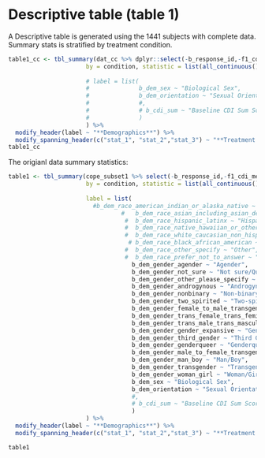 # Descriptive table (table 1)

A Descriptive table is generated using the 1441 subjects with complete data. Summary stats is stratified by treatment condition.
```r
table1_cc <- tbl_summary(dat_cc %>% dplyr::select(-b_response_id,-f1_cdi_mean),
                      by = condition, statistic = list(all_continuous() ~ "{mean} ({sd})",
                                                                        all_categorical() ~ "{n} ({p}%)"), digits = all_continuous() ~ 2,
                      # label = list(
                      #              b_dem_sex ~ "Biological Sex",
                      #              b_dem_orientation ~ "Sexual Orientation"
                      #              #,
                      #              # b_cdi_sum ~ "Baseline CDI Sum Score (0-24)"
                      #              )
                      ) %>%
  modify_header(label ~ "**Demographics**") %>%
  modify_spanning_header(c("stat_1", "stat_2","stat_3") ~ "**Treatment Received**")
table1_cc
```

The origianl data summary statistics: 
```r

table1 <- tbl_summary(cope_subset1 %>% select(-b_response_id,-f1_cdi_mean),
                      by = condition, statistic = list(all_continuous() ~ "{mean} ({sd})",
                                                                        all_categorical() ~ "{n} ({p}%)"), digits = all_continuous() ~ 2,
                      label = list(
                        #b_dem_race_american_indian_or_alaska_native ~ "American Indian or Alaska Native",
                                #   b_dem_race_asian_including_asian_desi ~ "Asian Including Asian Desi",
                                 #  b_dem_race_hispanic_latinx ~ "Hispanic/Latinx",
                                 #  b_dem_race_native_hawaiian_or_other_pacific_islander ~ "Native Hawaiian or Other Pacific Islander",
                                 #  b_dem_race_white_caucasian_non_hispanic_includes_middle_eastern ~ "White",
                                  # b_dem_race_black_african_american ~"Black/African-American",
                                 #  b_dem_race_other_specify ~ "Other",
                                 #  b_dem_race_prefer_not_to_answer ~ "Prefer Not to Answer",
                                   b_dem_gender_agender ~ "Agender",
                                   b_dem_gender_not_sure ~ "Not sure/Questioning",
                                   b_dem_gender_other_please_specify ~ "Unspecified Gender",
                                   b_dem_gender_androgynous ~ "Androgynous",
                                   b_dem_gender_nonbinary ~ "Non-binary",
                                   b_dem_gender_two_spirited ~ "Two-spirited",
                                   b_dem_gender_female_to_male_transgender_ftm ~ "Transgender - Female to Male",
                                   b_dem_gender_trans_female_trans_feminine ~ "Trans Female/Trans Feminine",
                                   b_dem_gender_trans_male_trans_masculine ~ "Trans Male/Trans Masculine",
                                   b_dem_gender_gender_expansive ~ "Gender Expansive",
                                   b_dem_gender_third_gender ~ "Third Gender",
                                   b_dem_gender_genderqueer ~ "Genderqueer",
                                   b_dem_gender_male_to_female_transgender_mtf ~ "Transgender - Male to Female",
                                   b_dem_gender_man_boy ~ "Man/Boy",
                                   b_dem_gender_transgender ~ "Transgender",
                                   b_dem_gender_woman_girl ~ "Woman/Girl",
                                   b_dem_sex ~ "Biological Sex",
                                   b_dem_orientation ~ "Sexual Orientation"
                                   #,
                                   # b_cdi_sum ~ "Baseline CDI Sum Score (0-24)"
                                   )
                      ) %>%
  modify_header(label ~ "**Demographics**") %>%
  modify_spanning_header(c("stat_1", "stat_2","stat_3") ~ "**Treatment Received**")

table1
```



